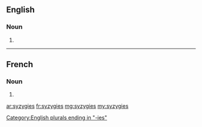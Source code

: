 ==English==

===Noun===
{{head|en|plural}}

# {{plural of|syzygy|lang=en}}

[[Category:English plurals ending in "-ies"]]

----

==French==

===Noun===
{{head|fr|plural|g=?}}

# {{plural of|syzygie|lang=fr}}

[[ar:syzygies]]
[[fr:syzygies]]
[[mg:syzygies]]
[[my:syzygies]]